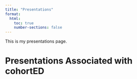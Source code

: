 ```yaml
---
title: "Presentations"
format:
  html:
    toc: true
    number-sections: false
---
```


This is my presentations page.


# Presentations Associated with cohortED

